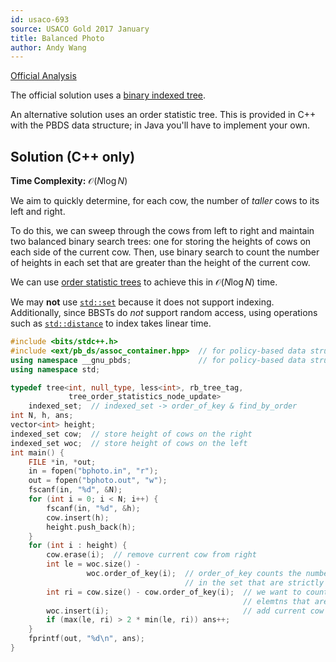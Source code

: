 ```yaml
---
id: usaco-693
source: USACO Gold 2017 January
title: Balanced Photo
author: Andy Wang
---
```


[Official Analysis](http://usaco.org/current/data/sol_bphoto_gold_jan17.html)

The official solution uses a
[binary indexed tree](/gold/PURS/#binary-indexed-tree).

An alternative solution uses an order statistic tree. This is provided in C++
with the PBDS data structure; in Java you'll have to implement your own.

## Solution (C++ only)

**Time Complexity:** $\mathcal O(N \log N)$

We aim to quickly determine, for each cow, the number of _taller_ cows to its
left and right.

To do this, we can sweep through the cows from left to right and maintain two
balanced binary search trees: one for storing the heights of cows on each side
of the current cow. Then, use binary search to count the number of heights in
each set that are greater than the height of the current cow.

We can use [order statistic trees](/gold/PURS/#order-statistic-tree) to achieve
this in $\mathcal O(N \log N)$ time.

<Warning>

We may **not** use [`std::set`](http://www.cplusplus.com/reference/set/set/)
because it does not support indexing. Additionally, since BBSTs do _not_ support
random access, using operations such as
[`std::distance`](http://www.cplusplus.com/reference/iterator/distance/) to
index takes linear time.

</Warning>

<LanguageSection>

<CPPSection>

```cpp
#include <bits/stdc++.h>
#include <ext/pb_ds/assoc_container.hpp>  // for policy-based data structures
using namespace __gnu_pbds;               // for policy-based data structures
using namespace std;

typedef tree<int, null_type, less<int>, rb_tree_tag,
             tree_order_statistics_node_update>
    indexed_set;  // indexed_set -> order_of_key & find_by_order
int N, h, ans;
vector<int> height;
indexed_set cow;  // store height of cows on the right
indexed_set woc;  // store height of cows on the left
int main() {
	FILE *in, *out;
	in = fopen("bphoto.in", "r");
	out = fopen("bphoto.out", "w");
	fscanf(in, "%d", &N);
	for (int i = 0; i < N; i++) {
		fscanf(in, "%d", &h);
		cow.insert(h);
		height.push_back(h);
	}
	for (int i : height) {
		cow.erase(i);  // remove current cow from right
		int le = woc.size() -
		         woc.order_of_key(i);  // order_of_key counts the number of elements
		                               // in the set that are strictly less than i
		int ri = cow.size() - cow.order_of_key(i);  // we want to count the number of
		                                            // elemtns that are larger than i
		woc.insert(i);                              // add current cow to left
		if (max(le, ri) > 2 * min(le, ri)) ans++;
	}
	fprintf(out, "%d\n", ans);
}
```

</CPPSection>

</LanguageSection>
